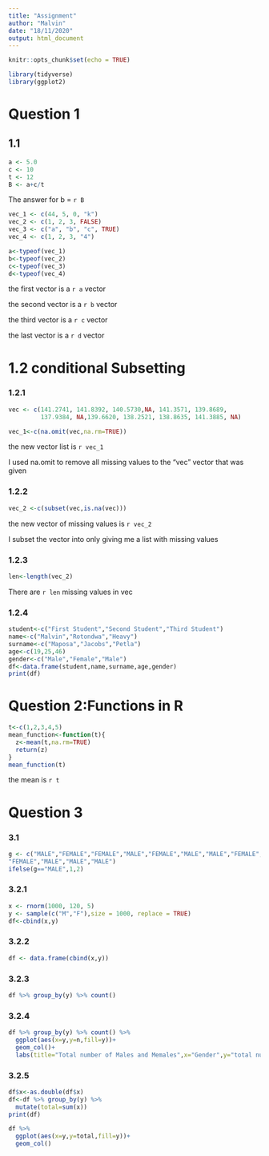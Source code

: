 ```yaml
---
title: "Assignment"
author: "Malvin"
date: "18/11/2020"
output: html_document
---
```


```r
knitr::opts_chunk$set(echo = TRUE)
```

```r
library(tidyverse)
library(ggplot2)
```

# Question 1
## 1.1

```r
a <- 5.0
c <- 10
t <- 12
B <- a+c/t
```
The answer for b = `r B`


```r
vec_1 <- c(44, 5, 0, "k")
vec_2 <- c(1, 2, 3, FALSE)
vec_3 <- c("a", "b", "c", TRUE)
vec_4 <- c(1, 2, 3, "4")

a<-typeof(vec_1)
b<-typeof(vec_2)
c<-typeof(vec_3)
d<-typeof(vec_4)
```
the first vector is a `r a` vector

the second vector is a `r b` vector

the third vector is a `r c` vector

the last vector is a `r d` vector

# 1.2 conditional Subsetting
### 1.2.1
```r
vec <- c(141.2741, 141.8392, 140.5730,NA, 141.3571, 139.8689, 
         137.9384, NA,139.6620, 138.2521, 138.8635, 141.3885, NA)

vec_1<-c(na.omit(vec,na.rm=TRUE))
```
the new vector list is `r vec_1`

I used na.omit to remove all missing values to the "vec" vector that was given

### 1.2.2

```r
vec_2 <-c(subset(vec,is.na(vec)))
```
the new vector of missing values is `r vec_2`

I subset the vector into only giving me a list with missing values


### 1.2.3

```r
len<-length(vec_2)
```
There are `r len` missing values in vec

### 1.2.4

```r
student<-c("First Student","Second Student","Third Student")
name<-c("Malvin","Rotondwa","Heavy")
surname<-c("Maposa","Jacobs","Petla")
age<-c(19,25,46)
gender<-c("Male","Female","Male")
df<-data.frame(student,name,surname,age,gender)
print(df)
```


# Question 2:Functions in R

```r
t<-c(1,2,3,4,5)
mean_function<-function(t){
  z<-mean(t,na.rm=TRUE)
  return(z)
}
mean_function(t)
```
the mean is `r t`












# Question 3
### 3.1

```r
g <- c("MALE","FEMALE","FEMALE","MALE","FEMALE","MALE","MALE","FEMALE", "MALE","MALE","FEMALE","MALE","MALE",
"FEMALE","MALE","MALE","MALE")
ifelse(g=="MALE",1,2)
```
### 3.2.1

```r
x <- rnorm(1000, 120, 5)
y <- sample(c("M","F"),size = 1000, replace = TRUE)
df<-cbind(x,y)
```

### 3.2.2

```r
df <- data.frame(cbind(x,y))
```

### 3.2.3


```r
df %>% group_by(y) %>% count()
```

### 3.2.4
```r
df %>% group_by(y) %>% count() %>% 
  ggplot(aes(x=y,y=n,fill=y))+
  geom_col()+
  labs(title="Total number of Males and Memales",x="Gender",y="total number of males and females")
```


### 3.2.5

```r
df$x<-as.double(df$x)
df<-df %>% group_by(y) %>% 
  mutate(total=sum(x))
print(df)
```
```r
df %>%
  ggplot(aes(x=y,y=total,fill=y))+
  geom_col()
```


